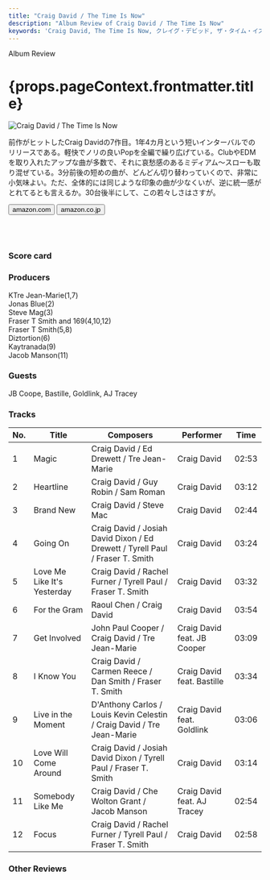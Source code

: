 ```yaml
---
title: "Craig David / The Time Is Now"
description: "Album Review of Craig David / The Time Is Now"
keywords: 'Craig David, The Time Is Now, クレイグ・デビッド, ザ・タイム・イズ・ナウ'
---
```





<p className="largeP">Album Review</p>
<h1 className="h1--no--margin">{props.pageContext.frontmatter.title}</h1>

<Row  className="image-card-group">
	<Column colMd={"4"} colLg={"4"} noGutterMdLeft="">
       <ImageCard>

![Craig David / The Time Is Now](../../images/cd/craigdavid3L.jpg) 

</ImageCard>
	</Column>
	<Column colMd={"8"} colLg={"8"} noGutterMdLeft="">
	<p>
	前作がヒットしたCraig Davidの7作目。1年4カ月という短いインターバルでのリリースである。軽快でノリの良いPopを全編で繰り広げている。ClubやEDMを取り入れたアップな曲が多数で、それに哀愁感のあるミディアム～スローも取り混ぜている。3分前後の短めの曲が、どんどん切り替わっていくので、非常に小気味よい。ただ、全体的には同じような印象の曲が少なくいが、逆に統一感がとれてるとも言えるか。30台後半にして、この若々しさはさすが。
	</p>
	<div>
	  <Button href="https://amzn.to/2Oc233B" kind="primary" size="small" renderIcon={ArrowUpRight24}>
      amazon.com
      </Button>
      <Button href="https://amzn.to/2ZdZC6M" kind="secondary" size="small" renderIcon={ArrowUpRight24}>
      amazon.co.jp
      </Button>
	</div>
	<a href="https://geo.music.apple.com/jp/album/the-time-is-now-deluxe/1281090564?mt=1&app=music&ls=1&at=11lcug" style="display:inline-block;overflow:hidden;background:url(https://linkmaker.itunes.apple.com/ja-jp/lockup.svg?releaseDate=2018-01-26T00:00:00Z&kind=album&bubble=apple_music&style=mono-black) no-repeat;width:180px;height:45px;"></a>
	<a href="https://geo.music.apple.com/jp/album/the-time-is-now-deluxe/1281090564?app=itunes&at=11lcug" style="display:inline-block;overflow:hidden;background:url(https://linkmaker.itunes.apple.com/ja-jp/badge-lrg.svg?releaseDate=2018-01-26T00:00:00Z&kind=album&bubble=itunes_music) no-repeat;width:140px;height:45px;"></a>
	</Column>
</Row>
<Row >
	<Column colMd={"4"} colLg={"4"} noGutterMdLeft="">
<div>
    <h3>Score card</h3>
	<SliderJS1 value="5" />
    <SliderJS2 value="1" />
	<SliderJS3 value="1" />
    <SliderJS4 value="8" />
</div>
</Column>
<Column colMd={"8"} colLg={"8"} noGutterMdLeft="">
<div>
<h3>Producers</h3>
<p>
KTre Jean-Marie(1,7)
<br/>Jonas Blue(2)
<br/>Steve Mag(3)
<br/>Fraser T Smith and 169(4,10,12)
<br/>Fraser T Smith(5,8)
<br/>Diztortion(6)
<br/>Kaytranada(9)
<br/>Jacob Manson(11)
</p>
<h3>Guests</h3>
<p>
JB Coope, Bastille, Goldlink, AJ Tracey
</p>
</div>
</Column>
</Row>

<h3>Tracks</h3>

| No. |	 Title                      |	 Composers                                                                  |	 Performer                |	 Time |
| --- |	--------------------------- | ----------------------------------------------------------------------------- | --------------------------- | ----- |
| 1	  |	Magic                      	| Craig David / Ed Drewett / Tre Jean-Marie                                    	| Craig David                 |	02:53 |
| 2	  |	Heartline                  	| Craig David / Guy Robin / Sam Roman                                          	| Craig David                 |	03:12 |
| 3	  |	Brand New                  	| Craig David / Steve Mac                                                      	| Craig David                 |	02:44 |
| 4	  |	Going On                   	| Craig David / Josiah David Dixon / Ed Drewett / Tyrell Paul / Fraser T. Smith	| Craig David                 |	03:24 |
| 5	  |	Love Me Like It's Yesterday | Craig David / Rachel Furner / Tyrell Paul / Fraser T. Smith                  	| Craig David                 |	03:32 |
| 6	  |	For the Gram               	| Raoul Chen / Craig David                                                     	| Craig David                 |	03:54 |
| 7	  |	Get Involved               	| John Paul Cooper / Craig David / Tre Jean-Marie                              	| Craig David feat. JB Cooper |	03:09 |
| 8	  |	I Know You                 	| Craig David / Carmen Reece / Dan Smith / Fraser T. Smith                     	| Craig David feat. Bastille  |	03:34 |
| 9	  |	Live in the Moment         	| D'Anthony Carlos / Louis Kevin Celestin / Craig David / Tre Jean-Marie       	| Craig David feat. Goldlink  |	03:06 |
| 10  |	Love Will Come Around      	| Craig David / Josiah David Dixon / Tyrell Paul / Fraser T. Smith             	| Craig David                 |	03:14 |
| 11  |	Somebody Like Me           	| Craig David / Che Wolton Grant / Jacob Manson                                	| Craig David feat. AJ Tracey |	02:54 |
| 12  |	Focus                      	| Craig David / Rachel Furner / Tyrell Paul / Fraser T. Smith                  	| Craig David                 |	02:58 |

<h3>Other Reviews</h3>

<Row>
<Column colMd={3} colLg={3} noGutterMdLeft>
<Review1 />
</Column>
</Row>